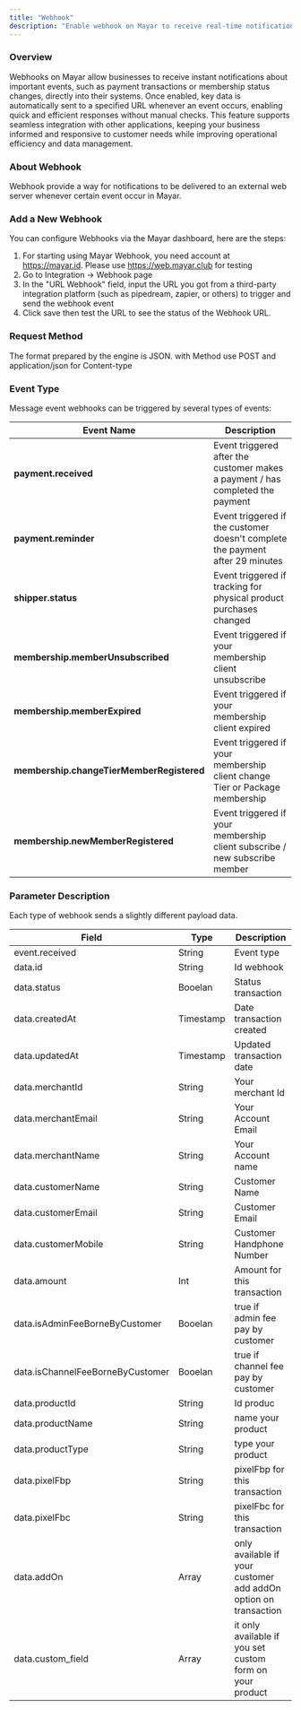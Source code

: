 ```yaml
---
title: "Webhook"
description: "Enable webhook on Mayar to receive real-time notifications and automate data processes that simplify your business management!"
---
```


### Overview

Webhooks on Mayar allow businesses to receive instant notifications about important events, such as payment transactions or membership status changes, directly into their systems. Once enabled, key data is automatically sent to a specified URL whenever an event occurs, enabling quick and efficient responses without manual checks. This feature supports seamless integration with other applications, keeping your business informed and responsive to customer needs while improving operational efficiency and data management.

### About Webhook

Webhook provide a way for notifications to be delivered to an external web server whenever certain event occur in Mayar.

### Add a New Webhook

You can configure Webhooks via the Mayar dashboard, here are the steps:

1. For starting using Mayar Webhook, you need account at https://mayar.id. Please use https://web.mayar.club for testing
2.  Go to Integration -\> Webhook page
3. In the "URL Webhook" field, input the URL you got from a third-party integration platform (such as pipedream, zapier, or others) to trigger and send the webhook event
4. Click save then test the URL to see the status of the Webhook URL.

### Request Method

The format prepared by the engine is ​JSON​. with Method use POST and application/json for Content-type

### Event Type

Message event webhooks can be triggered by several types of events:

| **Event Name**                            | **Description**                                                                |
| ----------------------------------------- | ------------------------------------------------------------------------------ |
| **payment.received**                      | Event triggered after the customer makes a payment / has completed the payment |
| **payment.reminder**                      | Event triggered if the customer doesn't complete the payment after 29 minutes  |
| **shipper.status**                        | Event triggered if tracking for physical product purchases changed             |
| **membership.memberUnsubscribed**         | Event triggered if your membership client unsubscribe                          |
| **membership.memberExpired**              | Event triggered if your membership client expired                              |
| **membership.changeTierMemberRegistered** | Event triggered if your membership client change Tier or Package membership    |
| **membership.newMemberRegistered**        | Event triggered if your membership client subscribe / new subscribe member     |

### Parameter Description

Each type of webhook sends a slightly different payload data.

| **Field**                        | **Type**  | **Description**                                                 |
| -------------------------------- | --------- | --------------------------------------------------------------- |
| event.received                   | String    | Event type                                                      |
| data.id                          | String    | Id webhook                                                      |
| data.status                      | Booelan   | Status transaction                                              |
| data.createdAt                   | Timestamp | Date transaction created                                        |
| data.updatedAt                   | Timestamp | Updated transaction date                                        |
| data.merchantId                  | String    | Your merchant Id                                                |
| data.merchantEmail               | String    | Your Account Email                                              |
| data.merchantName                | String    | Your Account name                                               |
| data.customerName                | String    | Customer Name                                                   |
| data.customerEmail               | String    | Customer Email                                                  |
| data.customerMobile              | String    | Customer Handphone Number                                       |
| data.amount                      | Int       | Amount for this transaction                                     |
| data.isAdminFeeBorneByCustomer   | Booelan   | true if admin fee pay by customer                               |
| data.isChannelFeeBorneByCustomer | Booelan   | true if channel fee pay by customer                             |
| data.productId                   | String    | Id produc                                                       |
| data.productName                 | String    | name your product                                               |
| data.productType                 | String    | type your product                                               |
| data.pixelFbp                    | String    | pixelFbp for this transaction                                   |
| data.pixelFbc                    | String    | pixelFbc for this transaction                                   |
| data.addOn                       | Array     | only available if your customer add addOn option on transaction |
| data.custom_field                | Array     | it only available if you set custom form on your product        |